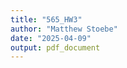 ```yaml
---
title: "565_HW3"
author: "Matthew Stoebe"
date: "2025-04-09"
output: pdf_document
---
```


```r

```

